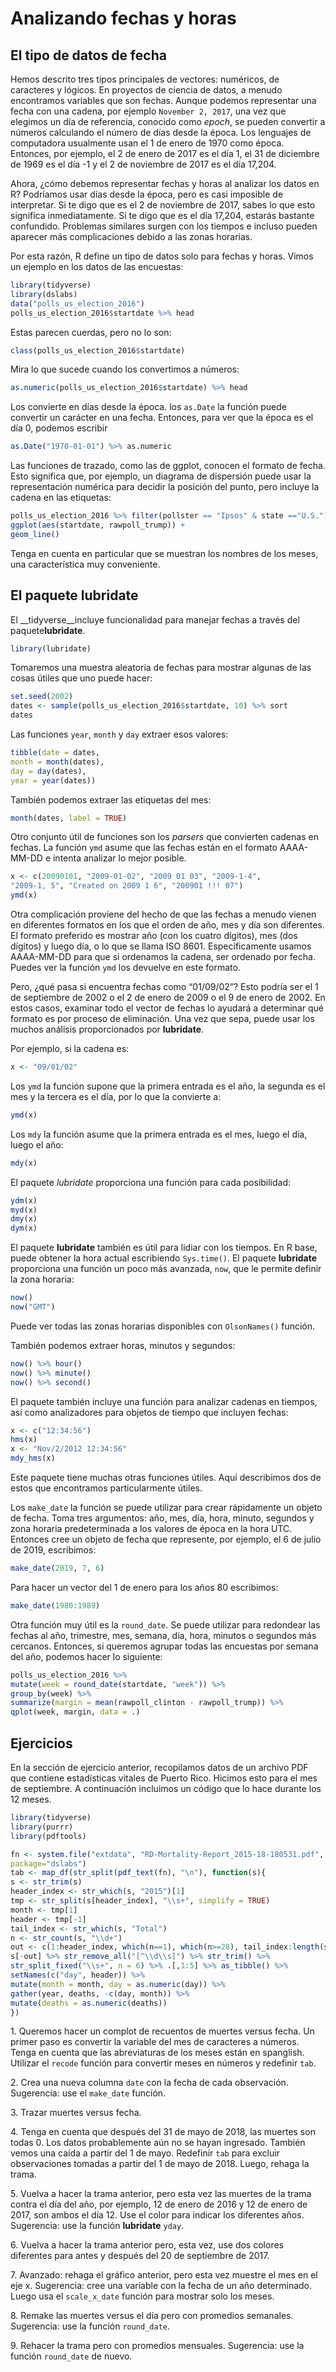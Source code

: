 # Analizando fechas y horas

## El tipo de datos de fecha

Hemos descrito tres tipos principales de vectores: numéricos, de caracteres y lógicos. En proyectos de ciencia de datos, a menudo encontramos variables que son fechas. Aunque podemos representar una fecha con una cadena, por ejemplo `November 2, 2017`, una vez que elegimos un día de referencia, conocido como _epoch_, se pueden convertir a números calculando el número de días desde la época. Los lenguajes de computadora usualmente usan el 1 de enero de 1970 como época. Entonces, por ejemplo, el 2 de enero de 2017 es el día 1, el 31 de diciembre de 1969 es el día -1 y el 2 de noviembre de 2017 es el día 17,204.

Ahora, ¿cómo debemos representar fechas y horas al analizar los datos en R? Podríamos usar días desde la época, pero es casi imposible de interpretar. Si te digo que es el 2 de noviembre de 2017, sabes lo que esto significa inmediatamente. Si te digo que es el día 17,204, estarás bastante confundido. Problemas similares surgen con los tiempos e incluso pueden aparecer más complicaciones debido a las zonas horarias.

Por esta razón, R define un tipo de datos solo para fechas y horas. Vimos un ejemplo en los datos de las encuestas:

```r
library(tidyverse)
library(dslabs)
data("polls_us_election_2016")
polls_us_election_2016$startdate %>% head
```

Estas parecen cuerdas, pero no lo son:

```r
class(polls_us_election_2016$startdate)
```

Mira lo que sucede cuando los convertimos a números:

```r
as.numeric(polls_us_election_2016$startdate) %>% head
```

Los convierte en días desde la época. los `as.Date` la función puede convertir un carácter en una fecha. Entonces, para ver que la época es el día 0, podemos escribir

```r
as.Date("1970-01-01") %>% as.numeric
```

Las funciones de trazado, como las de ggplot, conocen el formato de fecha. Esto significa que, por ejemplo, un diagrama de dispersión puede usar la representación numérica para decidir la posición del punto, pero incluye la cadena en las etiquetas:

```r
polls_us_election_2016 %>% filter(pollster == "Ipsos" & state =="U.S.") %>%
ggplot(aes(startdate, rawpoll_trump)) +
geom_line()
```

Tenga en cuenta en particular que se muestran los nombres de los meses, una característica muy conveniente.

## El paquete lubridate {#lubridate}

El __tidyverse__incluye funcionalidad para manejar fechas a través del paquete__lubridate__.

```r
library(lubridate)
```

Tomaremos una muestra aleatoria de fechas para mostrar algunas de las cosas útiles que uno puede hacer:

```r
set.seed(2002)
dates <- sample(polls_us_election_2016$startdate, 10) %>% sort
dates
```

Las funciones `year`, `month` y `day` extraer esos valores:

```r
tibble(date = dates,
month = month(dates),
day = day(dates),
year = year(dates))
```

También podemos extraer las etiquetas del mes:

```r
month(dates, label = TRUE)
```


Otro conjunto útil de funciones son los _parsers_ que convierten cadenas en fechas. La función `ymd` asume que las fechas están en el formato AAAA-MM-DD e intenta analizar lo mejor posible.

```r
x <- c(20090101, "2009-01-02", "2009 01 03", "2009-1-4",
"2009-1, 5", "Created on 2009 1 6", "200901 !!! 07")
ymd(x)
```

Otra complicación proviene del hecho de que las fechas a menudo vienen en diferentes formatos en los que el orden de año, mes y día son diferentes. El formato preferido es mostrar año (con los cuatro dígitos), mes (dos dígitos) y luego día, o lo que se llama ISO 8601. Específicamente usamos AAAA-MM-DD para que si ordenamos la cadena, ser ordenado por fecha. Puedes ver la función `ymd` los devuelve en este formato.

Pero, ¿qué pasa si encuentra fechas como "01/09/02"? Esto podría ser el 1 de septiembre de 2002 o el 2 de enero de 2009 o el 9 de enero de 2002.
En estos casos, examinar todo el vector de fechas lo ayudará a determinar qué formato es por proceso de eliminación. Una vez que sepa, puede usar los muchos análisis proporcionados por __lubridate__.

Por ejemplo, si la cadena es:

```r
x <- "09/01/02"
```

Los `ymd` la función supone que la primera entrada es el año, la segunda es el mes y la tercera es el día, por lo que la convierte a:

```r
ymd(x)
```

Los `mdy` la función asume que la primera entrada es el mes, luego el día, luego el año:

```r
mdy(x)
```

El paquete _lubridate_ proporciona una función para cada posibilidad:
```r
ydm(x)
myd(x)
dmy(x)
dym(x)
```

El paquete __lubridate__ también es útil para lidiar con los tiempos. En R base, puede obtener la hora actual escribiendo `Sys.time()`. El paquete __lubridate__ proporciona una función un poco más avanzada, `now`, que le permite definir la zona horaria:

```r
now()
now("GMT")
```

Puede ver todas las zonas horarias disponibles con `OlsonNames()` función.

También podemos extraer horas, minutos y segundos:

```r
now() %>% hour()
now() %>% minute()
now() %>% second()
```

El paquete también incluye una función para analizar cadenas en tiempos, así como analizadores para objetos de tiempo que incluyen fechas:


```r
x <- c("12:34:56")
hms(x)
x <- "Nov/2/2012 12:34:56"
mdy_hms(x)
```

Este paquete tiene muchas otras funciones útiles. Aquí describimos dos de estos que encontramos particularmente útiles.

Los `make_date` la función se puede utilizar para crear rápidamente un objeto de fecha. Toma tres argumentos: año, mes, día, hora, minuto, segundos y zona horaria predeterminada a los valores de época en la hora UTC. Entonces cree un objeto de fecha que represente, por ejemplo, el 6 de julio de 2019, escribimos:

```r
make_date(2019, 7, 6)
```

Para hacer un vector del 1 de enero para los años 80 escribimos:

```r
make_date(1980:1989)
```

Otra función muy útil es la `round_date`. Se puede utilizar para redondear las fechas al año, trimestre, mes, semana, día, hora, minutos o segundos más cercanos. Entonces, si queremos agrupar todas las encuestas por semana del año, podemos hacer lo siguiente:

```r
polls_us_election_2016 %>%
mutate(week = round_date(startdate, "week")) %>%
group_by(week) %>%
summarize(margin = mean(rawpoll_clinton - rawpoll_trump)) %>%
qplot(week, margin, data = .)
```


## Ejercicios


En la sección de ejercicio anterior, recopilamos datos de un archivo PDF que contiene estadísticas vitales de Puerto Rico. Hicimos esto para el mes de septiembre. A continuación incluimos un código que lo hace durante los 12 meses.

```r
library(tidyverse)
library(purrr)
library(pdftools)

fn <- system.file("extdata", "RD-Mortality-Report_2015-18-180531.pdf",
package="dslabs")
tab <- map_df(str_split(pdf_text(fn), "\n"), function(s){
s <- str_trim(s)
header_index <- str_which(s, "2015")[1]
tmp <- str_split(s[header_index], "\\s+", simplify = TRUE)
month <- tmp[1]
header <- tmp[-1]
tail_index <- str_which(s, "Total")
n <- str_count(s, "\\d+")
out <- c(1:header_index, which(n==1), which(n>=28), tail_index:length(s))
s[-out] %>% str_remove_all("[^\\d\\s]") %>% str_trim() %>%
str_split_fixed("\\s+", n = 6) %>% .[,1:5] %>% as_tibble() %>%
setNames(c("day", header)) %>%
mutate(month = month, day = as.numeric(day)) %>%
gather(year, deaths, -c(day, month)) %>%
mutate(deaths = as.numeric(deaths))
})
```

1\. Queremos hacer un complot de recuentos de muertes versus fecha. Un primer paso es convertir la variable del mes de caracteres a números. Tenga en cuenta que las abreviaturas de los meses están en spanglish. Utilizar el `recode` función para convertir meses en números y redefinir `tab`.


2\. Crea una nueva columna `date` con la fecha de cada observación. Sugerencia: use el `make_date` función.


3\. Trazar muertes versus fecha.


4\. Tenga en cuenta que después del 31 de mayo de 2018, las muertes son todas 0. Los datos probablemente aún no se hayan ingresado. También vemos una caída a partir del 1 de mayo. Redefinir `tab` para excluir observaciones tomadas a partir del 1 de mayo de 2018. Luego, rehaga la trama.



5\. Vuelva a hacer la trama anterior, pero esta vez las muertes de la trama contra el día del año, por ejemplo, 12 de enero de 2016 y 12 de enero de 2017, son ambos el día 12. Use el color para indicar los diferentes años. Sugerencia: use la función __lubridate__ `yday`.



6\. Vuelva a hacer la trama anterior pero, esta vez, use dos colores diferentes para antes y después del 20 de septiembre de 2017.


7\. Avanzado: rehaga el gráfico anterior, pero esta vez muestre el mes en el eje x. Sugerencia: cree una variable con la fecha de un año determinado. Luego usa el `scale_x_date` función para mostrar solo los meses.

8\. Remake las muertes versus el día pero con promedios semanales. Sugerencia: use la función `round_date`.


9\. Rehacer la trama pero con promedios mensuales. Sugerencia: use la función `round_date` de nuevo.
